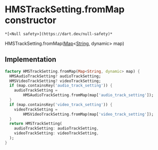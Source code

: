 # HMSTrackSetting.fromMap constructor

    *[<Null safety>](https://dart.dev/null-safety)*

HMSTrackSetting.fromMap([Map](https://api.flutter.dev/flutter/dart-core/Map-class.html)&lt;[String](https://api.flutter.dev/flutter/dart-core/String-class.html), dynamic> map)

## Implementation

```dart
factory HMSTrackSetting.fromMap(Map<String, dynamic> map) {
  HMSAudioTrackSetting? audioTrackSetting;
  HMSVideoTrackSetting? videoTrackSetting;
  if (map.containsKey('audio_track_setting')) {
    audioTrackSetting =
        HMSAudioTrackSetting.fromMap(map['audio_track_setting']);
  }
  if (map.containsKey('video_track_setting')) {
    videoTrackSetting =
        HMSVideoTrackSetting.fromMap(map['video_track_setting']);
  }
  return HMSTrackSetting(
    audioTrackSetting: audioTrackSetting,
    videoTrackSetting: videoTrackSetting,
  );
}
```
